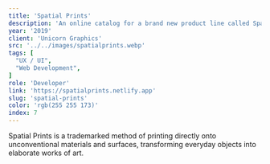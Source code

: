 ```yaml
---
title: 'Spatial Prints'
description: 'An online catalog for a brand new product line called Spatial Prints.'
year: '2019'
client: 'Unicorn Graphics'
src: '../../images/spatialprints.webp'
tags: [
  "UX / UI",
  "Web Development",
]
role: 'Developer'
link: 'https://spatialprints.netlify.app'
slug: 'spatial-prints'
color: 'rgb(255 255 173)'
index: 7
---
```

Spatial Prints is a trademarked method of printing directly onto unconventional materials and surfaces, transforming everyday objects into elaborate works of art.